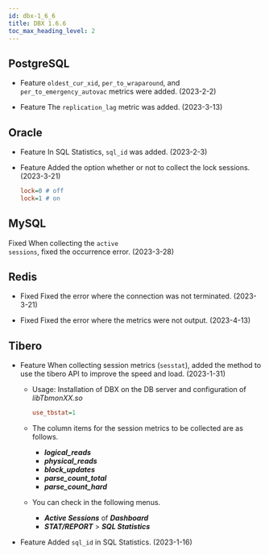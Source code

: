 ```yaml
---
id: dbx-1_6_6
title: DBX 1.6.6
toc_max_heading_level: 2
---
```


## PostgreSQL

-   <Status>Feature</Status> <code>oldest_cur_xid</code>, <code>per_to_wraparound</code>, and <code>per_to_emergency_autovac</code> metrics were added. (2023-2-2)

-   <Status>Feature</Status> The <code>replication_lag</code> metric was added. (2023-3-13)

## Oracle

-   <Status>Feature</Status> In <UI>SQL Statistics</UI>, <code>sql_id</code> was added. (2023-2-3)

-   <Status>Feature</Status> Added the option whether or not to collect the lock sessions. (2023-3-21)

    ```ini title=whatap.conf
    lock=0 # off
    lock=1 # on
    ```

## MySQL

<Status>Fixed</Status> When collecting the <code>active sessions</code>, fixed the occurrence error. (2023-3-28)

## Redis

-   <Status>Fixed</Status> Fixed the error where the connection was not terminated. (2023-3-21)

-   <Status>Fixed</Status> Fixed the error where the metrics were not output. (2023-4-13)

## Tibero

-   <Status>Feature</Status> When collecting session metrics (<code>sesstat</code>), added the method to use the tibero API to improve the speed and load. (2023-1-31)

    -   Usage: Installation of DBX on the DB server and configuration of _libTbmonXX.so_

        ```ini title=whatap.conf
        use_tbstat=1
        ```

    -   The column items for the session metrics to be collected are as follows.

        -   **_logical_reads_**
        -   **_physical_reads_**
        -   **_block_updates_**
        -   **_parse_count_total_**
        -   **_parse_count_hard_**

    -   You can check in the following menus.

        -   **_Active Sessions_** of **_Dashboard_**
        -   **_STAT/REPORT_** > **_SQL Statistics_**

-   <Status>Feature</Status> Added `sql_id` in SQL Statistics. (2023-1-16)
